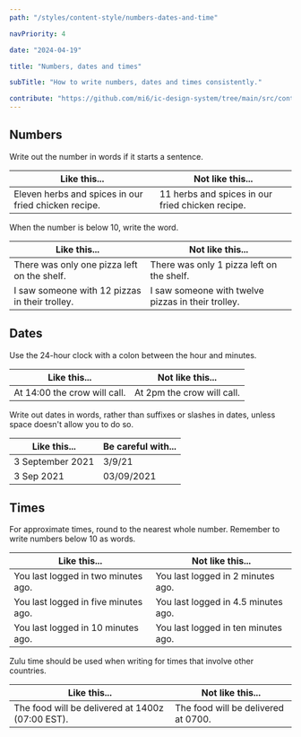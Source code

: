 ```yaml
---
path: "/styles/content-style/numbers-dates-and-time"

navPriority: 4

date: "2024-04-19"

title: "Numbers, dates and times"

subTitle: "How to write numbers, dates and times consistently."

contribute: "https://github.com/mi6/ic-design-system/tree/main/src/content/structured/styles/numbers-dates-time.mdx"
---
```


## Numbers

Write out the number in words if it starts a sentence.

| **Like this...**                                     | **Not like this...**                             |
| ---------------------------------------------------- | ------------------------------------------------ |
| Eleven herbs and spices in our fried chicken recipe. | 11 herbs and spices in our fried chicken recipe. |

When the number is below 10, write the word.

| **Like this...**                               | **Not like this...**                               |
| ---------------------------------------------- | -------------------------------------------------- |
| There was only one pizza left on the shelf.    | There was only 1 pizza left on the shelf.          |
| I saw someone with 12 pizzas in their trolley. | I saw someone with twelve pizzas in their trolley. |

## Dates

Use the 24-hour clock with a colon between the hour and minutes.

| **Like this...**             | **Not like this...**       |
| ---------------------------- | -------------------------- |
| At 14:00 the crow will call. | At 2pm the crow will call. |

Write out dates in words, rather than suffixes or slashes in dates, unless space doesn't allow you to do so.

| **Like this...** | **Be careful with...** |
| ---------------- | ---------------------- |
| 3 September 2021 | 3/9/21                 |
| 3 Sep 2021       | 03/09/2021             |

## Times

For approximate times, round to the nearest whole number. Remember to write numbers below 10 as words.

| **Like this...**                     | **Not like this...**                |
| ------------------------------------ | ----------------------------------- |
| You last logged in two minutes ago.  | You last logged in 2 minutes ago.   |
| You last logged in five minutes ago. | You last logged in 4.5 minutes ago. |
| You last logged in 10 minutes ago.   | You last logged in ten minutes ago. |

Zulu time should be used when writing for times that involve other countries.

| **Like this...**                                 | **Not like this...**                |
| ------------------------------------------------ | ----------------------------------- |
| The food will be delivered at 1400z (07:00 EST). | The food will be delivered at 0700. |
